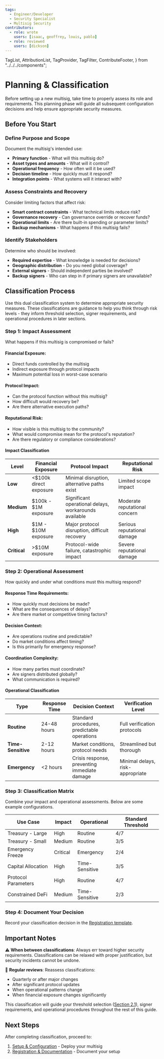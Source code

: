 ```yaml
---
tags:
  - Engineer/Developer
  - Security Specialist
  - Multisig Security
contributors:
  - role: wrote
    users: [isaac, geoffrey, louis, pablo]
  - role: reviewed
    users: [dickson]
---
```


  TagList,
  AttributionList,
  TagProvider,
  TagFilter,
  ContributeFooter,
} from "../../../components";

<TagProvider>
<TagFilter />

# Planning & Classification

<TagList tags={frontmatter.tags} />
<AttributionList contributors={frontmatter.contributors} />

Before setting up a new multisig, take time to properly assess its role and requirements. This planning phase will guide all subsequent configuration decisions and help ensure appropriate security measures.

## Before You Start

### Define Purpose and Scope

Document the multisig's intended use:

- **Primary function** - What will this multisig do?
- **Asset types and amounts** - What will it control?
- **Operational frequency** - How often will it be used?
- **Decision timeline** - How quickly must it respond?
- **Integration points** - What systems will it interact with?

### Assess Constraints and Recovery

Consider limiting factors that affect risk:

- **Smart contract constraints** - What technical limits reduce risk?
- **Governance recovery** - Can governance override or recover funds?
- **Operational limits** - Are there built-in spending or parameter limits?
- **Backup mechanisms** - What happens if this multisig fails?

### Identify Stakeholders

Determine who should be involved:

- **Required expertise** - What knowledge is needed for decisions?
- **Geographic distribution** - Do you need global coverage?
- **External signers** - Should independent parties be involved?
- **Backup signers** - Who can step in if primary signers are unavailable?

## Classification Process

Use this dual classification system to determine appropriate security measures. These classifications are guidance to help you think through risk levels - they inform threshold selection, signer requirements, and operational procedures in later sections.

### Step 1: Impact Assessment

What happens if this multisig is compromised or fails?

#### Financial Exposure:

- Direct funds controlled by the multisig
- Indirect exposure through protocol impacts
- Maximum potential loss in worst-case scenario

#### Protocol Impact:

- Can the protocol function without this multisig?
- How difficult would recovery be?
- Are there alternative execution paths?

#### Reputational Risk:

- How visible is this multisig to the community?
- What would compromise mean for the protocol's reputation?
- Are there regulatory or compliance considerations?

#### Impact Classification

| Level        | Financial Exposure     | Protocol Impact                                       | Reputational Risk             |
| ------------ | ---------------------- | ----------------------------------------------------- | ----------------------------- |
| **Low**      | <$100k direct exposure | Minimal disruption, alternative paths exist           | Limited scope impact          |
| **Medium**   | $100k - $1M exposure   | Significant operational delays, workarounds available | Moderate reputational concern |
| **High**     | $1M - $10M exposure    | Major protocol disruption, difficult recovery         | Serious reputational damage   |
| **Critical** | >$10M exposure         | Protocol-wide failure, catastrophic impact            | Severe reputational damage    |

### Step 2: Operational Assessment

How quickly and under what conditions must this multisig respond?

#### Response Time Requirements:

- How quickly must decisions be made?
- What are the consequences of delays?
- Are there market or competitive timing factors?

#### Decision Context:

- Are operations routine and predictable?
- Do market conditions affect timing?
- Is this primarily for emergency response?

#### Coordination Complexity:

- How many parties must coordinate?
- Are signers distributed globally?
- What communication is required?

#### Operational Classification

| Type               | Response Time | Decision Context                             | Verification Level               |
| ------------------ | ------------- | -------------------------------------------- | -------------------------------- |
| **Routine**        | 24-48 hours   | Standard procedures, predictable operations  | Full verification protocols      |
| **Time-Sensitive** | 2-12 hours    | Market conditions, protocol needs            | Streamlined but thorough         |
| **Emergency**      | <2 hours      | Crisis response, preventing immediate damage | Minimal delays, risk-appropriate |

### Step 3: Classification Matrix

Combine your impact and operational assessments. Below are some example configurations.

| Use Case            | Impact   | Operational    | Standard Threshold |
| ------------------- | -------- | -------------- | ------------------ |
| Treasury - Large    | High     | Routine        | 4/7                |
| Treasury - Small    | Medium   | Routine        | 3/5                |
| Emergency Freeze    | Critical | Emergency      | 2/4                |
| Capital Allocation  | High     | Time-Sensitive | 3/5                |
| Protocol Parameters | High     | Routine        | 4/7                |
| Constrained DeFi    | Medium   | Time-Sensitive | 2/3                |

### Step 4: Document Your Decision

Record your classification decision in the [Registration template](/multisig-for-protocols/registration-and-documentation#registration-template).

## Important Notes

⚠️ **When between classifications**: Always err toward higher security requirements. Classifications can be relaxed with proper justification, but security incidents cannot be undone.

🔄 **Regular reviews**: Reassess classifications:

- Quarterly or after major changes
- After significant protocol updates
- When operational patterns change
- When financial exposure changes significantly

This classification will guide your threshold selection ([Section 2.1](/multisig-for-protocols/general-rules#thresholds--configuration)), signer requirements, and operational procedures throughout the rest of this guide.

## Next Steps

After completing classification, proceed to:

1. [Setup & Configuration](/multisig-for-protocols/setup-and-configuration) - Deploy your multisig
2. [Registration & Documentation](/multisig-for-protocols/registration-and-documentation) - Document your setup

</TagProvider>
<ContributeFooter />
